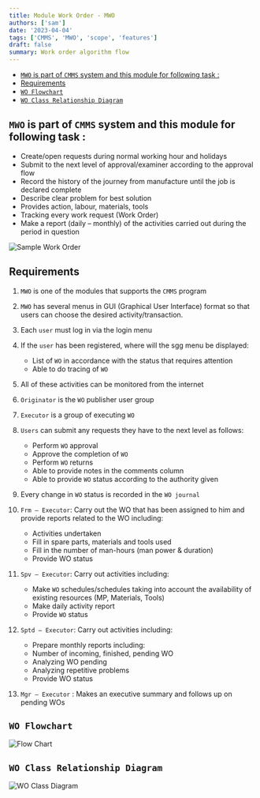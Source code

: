 ```yaml
---
title: Module Work Order - MWO
authors: ['sam']
date: '2023-04-04'
tags: ['CMMS', 'MWO', 'scope', 'features']
draft: false
summary: Work order algorithm flow
---
```


- [`MWO` is part of `CMMS` system and this module for following task :](#mwo-is-part-of-cmms-system-and-this-module-for-following-task-)
- [Requirements](#requirements)
- [`WO Flowchart`](#wo-flowchart)
- [`WO Class Relationship Diagram`](#wo-class-relationship-diagram)

## `MWO` is part of `CMMS` system and this module for following task :

- Create/open requests during normal working hour and holidays
- Submit to the next level of approval/examiner according to the approval flow
- Record the history of the journey from manufacture until the job is declared complete
- Describe clear problem for best solution
- Provides action, labour, materials, tools
- Tracking every work request (Work Order)
- Make a report (daily – monthly) of the activities carried out during the period in question

![Sample Work Order][sampleWO]

[sampleWO]: /static/images/workOrder/sampleWO.jpg

## Requirements

1. `MWO` is one of the modules that supports the `CMMS` program
2. `MWO` has several menus in GUI (Graphical User Interface) format so that users can choose the desired activity/transaction.
3. Each `user` must log in via the login menu
4. If the `user` has been registered, where will the sgg menu be displayed:

   - List of `WO` in accordance with the status that requires attention
   - Able to do tracing of `WO`

5. All of these activities can be monitored from the internet
6. `Originator` is the `WO` publisher user group
7. `Executor` is a group of executing `WO`
8. `Users` can submit any requests they have to the next level as follows:

   - Perform `WO` approval
   - Approve the completion of `WO`
   - Perform `WO` returns
   - Able to provide notes in the comments column
   - Able to provide `WO` status according to the authority given

9. Every change in `WO` status is recorded in the `WO journal`
10. `Frm – Executor`: Carry out the WO that has been assigned to him and provide reports related to the WO including:

    - Activities undertaken
    - Fill in spare parts, materials and tools used
    - Fill in the number of man-hours (man power & duration)
    - Provide WO status

11. `Spv – Executor`: Carry out activities including:

    - Make `WO` schedules/schedules taking into account the availability of existing resources (MP, Materials, Tools)
    - Make daily activity report
    - Provide `WO` status

12. `Sptd – Executor`: Carry out activities including:

    - Prepare monthly reports including:
    - Number of incoming, finished, pending WO
    - Analyzing WO pending
    - Analyzing repetitive problems
    - Provide WO status

13. `Mgr – Executor` : Makes an executive summary and follows up on pending
    WOs

## `WO Flowchart`

![Flow Chart][woFlowChart]

[woFlowChart]: /static/images/WoFlowChart.jpg

## `WO Class Relationship Diagram`

![WO Class Diagram][woClassDiagram]

[woClassDiagram]: /static/images/classDiagram/WoDiagram.jpg
